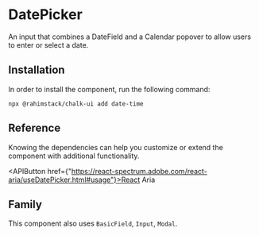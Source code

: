 
<Meta of={Stories} name="README"/>

# DatePicker

An input that combines a DateField and a Calendar popover to allow users to enter or select a date.

## Installation

In order to install the component, run the following command:

```shell
npx @rahimstack/chalk-ui add date-time
```

## Reference

Knowing the dependencies can help you customize or extend the component with additional functionality.

<APIButton href={"https://react-spectrum.adobe.com/react-aria/useDatePicker.html#usage"}>React Aria</APIButton>

## Family

This component also uses `BasicField`, `Input`, `Modal`.
